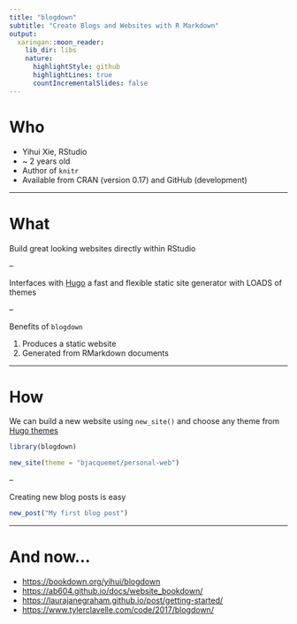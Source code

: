 ```yaml
---
title: "blogdown"
subtitle: "Create Blogs and Websites with R Markdown"
output:
  xaringan::moon_reader:
    lib_dir: libs
    nature:
      highlightStyle: github
      highlightLines: true
      countIncrementalSlides: false
---
```


# Who

- Yihui Xie, RStudio
- ~ 2 years old
- Author of `knitr` 
- Available from CRAN (version 0.17) and GitHub (development)

---

# What

Build great looking websites directly within RStudio

--

Interfaces with [Hugo](https://gohugo.io/) a fast and flexible static site generator with LOADS of themes

--

Benefits of `blogdown`

1. Produces a static website
2. Generated from RMarkdown documents

---

# How

We can build a new website using `new_site()` and choose any theme from [Hugo themes](https://themes.gohugo.io/)

```r
library(blogdown)

new_site(theme = "bjacquemet/personal-web")
```

--

Creating new blog posts is easy

```r
new_post("My first blog post")
```

---

# And now...

- [https://bookdown.org/yihui/blogdown](https://bookdown.org/yihui/blogdown)
- [https://ab604.github.io/docs/website_bookdown/](https://ab604.github.io/docs/website_bookdown/)
- [https://laurajanegraham.github.io/post/getting-started/](https://laurajanegraham.github.io/post/getting-started/)
- [https://www.tylerclavelle.com/code/2017/blogdown/](https://www.tylerclavelle.com/code/2017/blogdown/)


